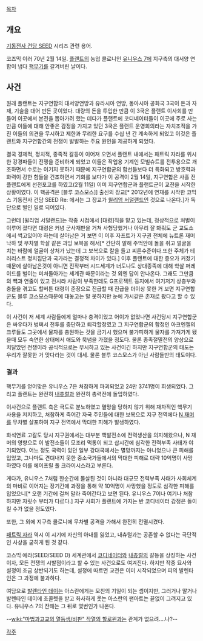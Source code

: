 [[목차]]

== 개요 ==
[[기동전사 건담 SEED]] 시리즈 관련 용어.

코즈믹 이러 70년 2월 14일. [[플랜트]]의 농업 콜로니인 [[유니우스 7]]에 지구측의 대서양 연합이 냅다 [[핵무기]]를 갈겨버린 날이다.

== 사건 ==
원래 플랜트는 지구연합의 대서양연방과 유라시아 연방, 동아시아 공화국 3국이 돈과 자재, 기술을 대어 만든 곳이었다. 대량의 돈을 투입한 만큼 이 3국은 플랜트 이사회를 만들어 이곳에서 본전을 뽑아가려 했는 데다가 플랜트에 코디네이터들이 이곳에 주로 사는 만큼 이들에 대해 안좋은 감정을 가지고 있던 3국은 플랜트 운영회의라는 자치조직을 가진 이들의 의견을 무시하고 제한과 무리한 요구를 수십 년 간 계속하게 되었고 이것은 플랜트와 지구연합간의 전쟁이 발발하는 주요 원인을 제공하게 되었다.

결국 경제적, 정치적, 종족적 갈등이 이어져 오면서 플랜트 내에서는 패트릭 자라를 위시한 강경파들이 전쟁을 준비하게 되었고 이들은 작업용 기계인 모빌슈트를 전투용으로 개조하면서 수로는 이기지 못하기 때문에 지구연합군의 함선들보다 더 특화되고 방호력과 화력이 강한 함들을 건조하면서 기회를 보다가 
이 공격이 2월 14일, 지구연합은 사흘 전 플랜트에게 선전포고를 하였고(2월 11일) 이미 지구연합군과 플랜트군이 교전을 시작한 상황이였다. 이 핵공격은 [블루 코스모스]] 출신의 장교[* 2012년에 연재를 시작한 코믹스 기동전사 건담 SEED Re: 에서는 그 장교가 [[윌리엄 서덜랜드]]인 것으로 나온다.]가 독단으로 벌인 일로 되어있다.

그런데 [윌리엄 서덜랜드]는 작중 시점에서 [대령]직을 맡고 있는데, 정상적으로 처벌이 이루어 졌다면 대령은 커녕 군사재판을 거쳐 사형당했거나 아무리 잘 봐줘도 군 교도소에서 썩고있어야 하는데 살아남은 거 보면 이 이후 자프트가 지구권 전체에 뉴트론 재머 낙하 및 무차별 학살 같은 과잉 보복을 해서[* 간단히 말해 주먹안에 돌을 쥐고 얼굴을 치는 바람에 얼굴이 상처가 났는데 그 보복으로 칼을 들고 찌른수준이다.또한 주체가 테러리스트 정치집단과 국가라는 결정적 차이가 있다.] 이후 플랜트에 대한 증오가 커졌기 때문에 살아남은것이 아니면 진작부터 시드세계가 너도나도 상대종족에 대해 학살 퍼레이드를 벌이는 미쳐돌아가는 세계관 때문이라는 것 외엔 답이 안나온다. 그래도 그만큼의 뺵과 연줄이 있고 전시라 사람이 부족한데도 G프로젝트 등지에서 여기저기 상층부와 충돌을 겪고도 할버튼 대령이 준장으로 진급할 때 진급을 더이상 못한 거 보면 지구연합군도 블루 코스모스때문에 대놓고는 말 못하지만 눈에 가시같은 존재로 봤다고 할 수 있다.

이 사건이 저 세계 사람들에게 얼마나 충격이었고 어이가 없었나면 사건당시 지구연합군은 싸우다가 벙쪄서 전투를 중단하고 퇴각할정였고 그 지구연합군의 함정인 아크엔젤의 크루들도 그곳에서 물자를 충원하는 것을 금기시 했으며 불가피하게 물자를 가져가게 됐을때 모두 숙연한 상태에서 애도와 묵념을 가졌을 정도다. 
물론 종족절멸전의 양상으로 치달았던 전쟁이라 공식적으로는 무시하고 있는 사건이긴 하지만 지구연합군의 태도는 우리가 잘못한 거 맞다라는 것이 대세. 물론 블루 코스모스가 아닌 사람들만의 태도이다.

=== 결과 ===
핵무기를 얻어맞은 유니우스 7은 처참하게 파괴되었고 24만 3741명이 희생되었다. 그리고 플랜트는 완전히 [[내츄럴]]과 완전히 총력전에 돌입하였다.

이사건으로 플랜트 측은 극도로 분노하였고 멸망을 당하지 않기 위해 재차적인 핵무기 사용을 저지하고, 처참하게 죽어간 자국 주민들에 대한 보복으로 지구 전역에다 [[N 재머]]를 무차별 살포하여 지구 전역에서 막대한 피해가 발생하였다. 

화석연료 고갈도 당시 지구권에서는 대부분 핵발전소에 전력생산을 의지해왔으나, N 재머의 영향으로 이 발전소들이 모조리 먹통이 되고 삽시간에 심각한 전력부족 사태가 야기되었다. 어느 정도 국력이 있던 일부 강대국에서는 멸망까지는 아니었으나 큰 피해를 입었고, 그나마도 견뎌내지 못한 중소국가들에서의 막대한 피해로 대략 10억명이 사망하였다 이를 에이프릴 풀 크라이시스라고 부른다. 

게다가, 유니우스 7처럼 한순간에 몰살된 것이 아니라 대규모 전력부족 사태가 사회체계의 마비로 이어지는 장기간에 과정을 통해 약 10억명이 사망했을 정도로 심각한 피해를 입었으니[* 오랜 기간에 걸쳐 말라 죽어간다고 보면 된다. 유니우스 7이나 여기나 처참하지만 자릿수 부터가 다르다.] 지구 사회가 플랜트에 가지는 반 코디네이터 감정은 돌이킬 수가 없을 정도였다.
 
또한, 그 외에 지구측 콜로니에 무차별 공격을 가해서 완전히 전멸시켰다. 

[[패트릭 자라]] 역시 이 시기에 자신의 아내를 잃었고, 내츄럴과는 공존할 수 없다는 극단적인 사상을 굳히게 된 것 같다.

코스믹 에라(SEED/SEED D) 세계관에서 [[코디네이터]]와 [[내츄럴]]의 갈등을 상징하는 사건이자, 모든 전쟁의 시발점이라고 할 수 있는 사건으로도 여겨진다. 하지만 작중 묘사와 설정이 조금 상반되기도 하는데, 설정에 따르면 교전은 이미 시작되었으며 피의 발렌타인은 그 과정에 불과하다.

여담으로 [[발렌타인 데이]]는 아스란에게는 모친의 기일이 되는 셈이지만, 그러거나 말거나 발렌타인 데이에 초콜렛을 받고 화사하게 웃는 아스란의 팬아트는 끝없이 그려지고 있다. 유니우스 7의 잔해는 그 뒤로 몇번인가 나온다.

--[[wiki:"마법과고교의 열등생/비판" 작열의 할로윈]]과는 관계가 없으려....나?--

[[각주]]
